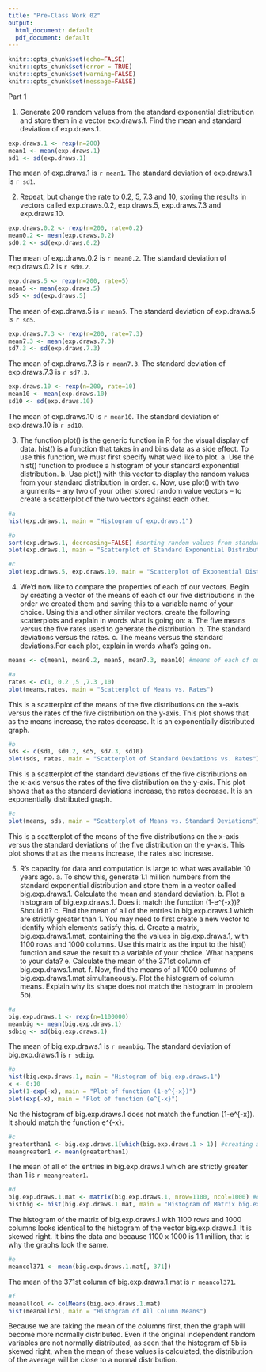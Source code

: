 ```yaml
---
title: "Pre-Class Work 02"
output:
  html_document: default
  pdf_document: default
---
```

```r
knitr::opts_chunk$set(echo=FALSE)
knitr::opts_chunk$set(error = TRUE)
knitr::opts_chunk$set(warning=FALSE)
knitr::opts_chunk$set(message=FALSE)
```

Part 1

1. Generate 200 random values from the standard exponential distribution and store them in a vector exp.draws.1. Find the mean and standard deviation of exp.draws.1.
```r
exp.draws.1 <- rexp(n=200) 
mean1 <- mean(exp.draws.1)
sd1 <- sd(exp.draws.1)
```
The mean of exp.draws.1 is `r mean1`.
The standard deviation of exp.draws.1 is `r sd1`.

2. Repeat, but change the rate to 0.2, 5, 7.3 and 10, storing the results in vectors called exp.draws.0.2, exp.draws.5, exp.draws.7.3 and exp.draws.10.
```r
exp.draws.0.2 <- rexp(n=200, rate=0.2) 
mean0.2 <- mean(exp.draws.0.2)
sd0.2 <- sd(exp.draws.0.2)
```
The mean of exp.draws.0.2 is `r mean0.2`.
The standard deviation of exp.draws.0.2 is `r sd0.2`.
```r
exp.draws.5 <- rexp(n=200, rate=5) 
mean5 <- mean(exp.draws.5)
sd5 <- sd(exp.draws.5)
```
The mean of exp.draws.5 is `r mean5`.
The standard deviation of exp.draws.5 is `r sd5`.
```r
exp.draws.7.3 <- rexp(n=200, rate=7.3) 
mean7.3 <- mean(exp.draws.7.3)
sd7.3 <- sd(exp.draws.7.3)
```
The mean of exp.draws.7.3 is `r mean7.3`.
The standard deviation of exp.draws.7.3 is `r sd7.3`.
```r
exp.draws.10 <- rexp(n=200, rate=10) 
mean10 <- mean(exp.draws.10)
sd10 <- sd(exp.draws.10)
```
The mean of exp.draws.10 is `r mean10`.
The standard deviation of exp.draws.10 is `r sd10`.

3. The function plot() is the generic function in R for the visual display of data. hist() is a function that takes in and bins data as a side effect. To use this function, we must first specify what we'd like to plot. a. Use the hist() function to produce a histogram of your standard exponential distribution. b. Use plot() with this vector to display the random values from your standard distribution in order. c. Now, use plot() with two arguments -- any two of your other stored random value vectors -- to create a scatterplot of the two vectors against each other.
```r
#a 
hist(exp.draws.1, main = "Histogram of exp.draws.1")

#b
sort(exp.draws.1, decreasing=FALSE) #sorting random values from standard distribution in increasing order 
plot(exp.draws.1, main = "Scatterplot of Standard Exponential Distribution in Order ")

#c
plot(exp.draws.5, exp.draws.10, main = "Scatterplot of Exponential Distributions with Rate 5 against 10")
```

4. We'd now like to compare the properties of each of our vectors. Begin by creating a vector of the means of each of our five distributions in the order we created them and saving this to a variable name of your choice. Using this and other similar vectors, create the following scatterplots and explain in words what is going on: a. The five means versus the five rates used to generate the distribution. b. The standard deviations versus the rates. c. The means versus the standard deviations.For each plot, explain in words what's going on.
```r
means <- c(mean1, mean0.2, mean5, mean7.3, mean10) #means of each of our five distributions in order we created them

#a
rates <- c(1, 0.2 ,5 ,7.3 ,10)
plot(means,rates, main = "Scatterplot of Means vs. Rates")
```

This is a scatterplot of the means of the five distributions on the x-axis versus the rates of the five distribution on the y-axis. This plot shows that as the means increase, the rates decrease. It is an exponentially distributed graph. 

```r
#b
sds <- c(sd1, sd0.2, sd5, sd7.3, sd10)
plot(sds, rates, main = "Scatterplot of Standard Deviations vs. Rates")
```

This is a scatterplot of the standard deviations of the five distributions on the x-axis versus the rates of the five distribution on the y-axis. This plot shows that as the standard deviations increase, the rates decrease. It is an exponentially distributed graph. 

```r
#c
plot(means, sds, main = "Scatterplot of Means vs. Standard Deviations")
```

This is a scatterplot of the means of the five distributions on the x-axis versus the standard deviations of the five distribution on the y-axis. This plot shows that as the means increase, the rates also increase. 

5. R's capacity for data and computation is large to what was available 10 years ago. a. To show this, generate 1.1 million numbers from the standard exponential distribution and store them in a vector called big.exp.draws.1. Calculate the mean and standard deviation. b. Plot a histogram of big.exp.draws.1. Does it match the function (1-e^{-x})? Should it? c. Find the mean of all of the entries in big.exp.draws.1 which are strictly greater than 1. You may need to first create a new vector to identify which elements satisfy this. d. Create a matrix, big.exp.draws.1.mat, containing the the values in big.exp.draws.1, with 1100 rows and 1000 columns. Use this matrix as the input to the hist() function and save the result to a variable of your choice. What happens to your data? e. Calculate the mean of the 371st column of big.exp.draws.1.mat. f. Now, find the means of all 1000 columns of big.exp.draws.1.mat simultaneously. Plot the histogram of column means. Explain why its shape does not match the histogram in problem 5b).

```r
#a
big.exp.draws.1 <- rexp(n=1100000)
meanbig <- mean(big.exp.draws.1)
sdbig <- sd(big.exp.draws.1)
```
The mean of big.exp.draws.1 is `r meanbig`.
The standard deviation of big.exp.draws.1 is `r sdbig`. 

```r
#b
hist(big.exp.draws.1, main = "Histogram of big.exp.draws.1")
x <- 0:10
plot(1-exp(-x), main = "Plot of function (1-e^{-x})")
plot(exp(-x), main = "Plot of function (e^{-x}")
```

No the histogram of big.exp.draws.1 does not match the function (1-e^{-x}). It should match the function e^{-x}. 

```r
#c
greaterthan1 <- big.exp.draws.1[which(big.exp.draws.1 > 1)] #creating a vector with values in big.exp.draws.1 greater than 1
meangreater1 <- mean(greaterthan1)
```
The mean of all of the entries in big.exp.draws.1 which are strictly greater than 1 is `r meangreater1`. 

```r
#d
big.exp.draws.1.mat <- matrix(big.exp.draws.1, nrow=1100, ncol=1000) #creating matrix 
histbig <- hist(big.exp.draws.1.mat, main = "Histogram of Matrix big.exp.draws.1.mat") 
```

The histogram of the matrix of big.exp.draws.1 with 1100 rows and 1000 columns looks identical to the histogram of the vector big.exp.draws.1. It is skewed right. It bins the data and because 1100 x 1000 is 1.1 million, that is why the graphs look the same.  

```r
#e
meancol371 <- mean(big.exp.draws.1.mat[, 371])
```
The mean of the 371st column of big.exp.draws.1.mat is `r meancol371`. 

```r
#f
meanallcol <- colMeans(big.exp.draws.1.mat)
hist(meanallcol, main = "Histogram of All Column Means")
```

Because we are taking the mean of the columns first, then the graph will become more normally distributed. Even if the original independent random variables are not normally distributed, as seen that the histogram of 5b is skewed right, when the mean of these values is calculated, the distribution of the average will be close to a normal distribution.  

